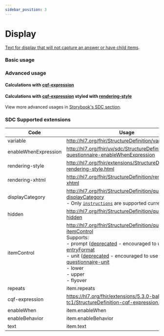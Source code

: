 ```yaml
---
sidebar_position: 3
---
```



# Display

[Text for display that will not capture an answer or have child items](http://www.hl7.org/fhir/r4/codesystem-item-type.html#item-type-display).

### Basic usage

<IframeContainer storyId="itemtype-display--display-basic" initialHeight={130} />

### Advanced usage

#### Calculations with [cqf-expression](/docs/sdc/calculations#cqf-expression)

<IframeContainer
  storyId="sdc-10-1-3-behavior-calculations-cqfexpression-calculations--display-calculation-basic"
  initialHeight={360}
/>

#### Calculations with [cqf-expression](/docs/sdc/calculations#cqf-expression) styled with [rendering-style](/docs/sdc/advanced/display#rendering-style)

<IframeContainer
  storyId="sdc-10-1-3-behavior-calculations-cqfexpression-calculations--display-calculation-styled"
  initialHeight={360}
/>

View more advanced usages in [Storybook's SDC section](https://smartforms.csiro.au/storybook/?path=/docs/sdc-overview--docs).

### SDC Supported extensions

| Code                 | Usage                                                                                                                                                                                                                                                                                                                                                                                                                                                                                                                                               |
| -------------------- | --------------------------------------------------------------------------------------------------------------------------------------------------------------------------------------------------------------------------------------------------------------------------------------------------------------------------------------------------------------------------------------------------------------------------------------------------------------------------------------------------------------------------------------------------- |
| variable             | http://hl7.org/fhir/StructureDefinition/variable                                                                                                                                                                                                                                                                                                                                                                                                                                                                                                    |
| enableWhenExpression | http://hl7.org/fhir/uv/sdc/StructureDefinition/sdc-questionnaire-enableWhenExpression                                                                                                                                                                                                                                                                                                                                                                                                                                                               |
| rendering-style      | http://hl7.org/fhir/extensions/StructureDefinition-rendering-style.html                                                                                                                                                                                                                                                                                                                                                                                                                                                                             |
| rendering-xhtml      | http://hl7.org/fhir/StructureDefinition/rendering-xhtml                                                                                                                                                                                                                                                                                                                                                                                                                                                                                             |
| displayCategory      | http://hl7.org/fhir/StructureDefinition/questionnaire-displayCategory<br/>- Only [`instructions`](https://hl7.org/fhir/extensions/CodeSystem-questionnaire-display-category.html) are supported currently.                                                                                                                                                                                                                                                                                                                                          |
| hidden               | http://hl7.org/fhir/StructureDefinition/questionnaire-hidden                                                                                                                                                                                                                                                                                                                                                                                                                                                                                        |
| itemControl          | http://hl7.org/fhir/StructureDefinition/questionnaire-itemControl<br/>Supports:<br/>- prompt ([deprecated](https://hl7.org/fhir/extensions/CodeSystem-questionnaire-item-control.html) - encouraged to use [entryFormat](http://hl7.org/fhir/uv/sdc/rendering.html#entryFormat) <br/>- unit ([deprecated](https://hl7.org/fhir/extensions/CodeSystem-questionnaire-item-control.html) - encouraged to use [questionnaire-unit](https://hl7.org/fhir/extensions/StructureDefinition-questionnaire-unit.html)<br/>- lower <br/>- upper <br/>- flyover |
| repeats              | item.repeats                                                                                                                                                                                                                                                                                                                                                                                                                                                                                                                                        |
| cqf-expression       | https://hl7.org/fhir/extensions/5.3.0-ballot-tc1/StructureDefinition-cqf-expression.html                                                                                                                                                                                                                                                                                                                                                                                                                                                            |
| enableWhen           | item.enableWhen                                                                                                                                                                                                                                                                                                                                                                                                                                                                                                                                     |
| enableBehavior       | item.enableBehavior                                                                                                                                                                                                                                                                                                                                                                                                                                                                                                                                 |
| text                 | item.text                                                                                                                                                                                                                                                                                                                                                                                                                                                                                                                                           |
